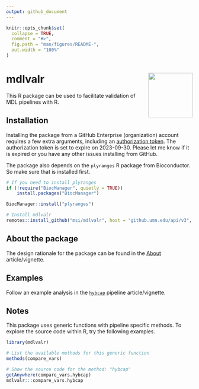 ```yaml
---
output: github_document
---
```


<!-- README.md is generated from README.Rmd. Please edit that file -->

```r
knitr::opts_chunk$set(
  collapse = TRUE,
  comment = "#>",
  fig.path = "man/figures/README-",
  out.width = "100%"
)
```

# mdlvalr <img src="man/figures/logo.png" align="right" alt="" width="120" /> 

This R package can be used to facilitate validation of MDL pipelines with R.

## Installation

Installing the package from a GitHub Enterprise (organization) account requires a few extra arguments, including an [authorization token](https://docs.github.com/en/enterprise-server@3.2/authentication/keeping-your-account-and-data-secure/creating-a-personal-access-token). The authorization token is set to expire on 2023-09-30. Please let me know if it is expired or you have any other issues installing from GitHub. 

The package also depends on the `plyranges` R package from Bioconductor. So make sure that is installed first.

```r
# If you need to install plyranges
if (!require("BiocManager", quietly = TRUE))
    install.packages("BiocManager")

BiocManager::install("plyranges")

# Install mdlvalr
remotes::install_github("msi/mdlvalr", host = "github.umn.edu/api/v3", auth_token = "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")
```


## About the package

The design rationale for the package can be found in the [About](./docs/articles/about.html) article/vignette.


## Examples

Follow an example analysis in the [`hybcap`](./docs/articles/hybcap.html) pipeline article/vignette.

## Notes

This package uses generic functions with pipeline specific methods. To explore the source code within R, try the following examples.

```r
library(mdlvalr)

# List the available methods for this generic function
methods(compare_vars)

# Show the source code for the method: "hybcap"
getAnywhere(compare_vars.hybcap)
mdlvalr:::compare_vars.hybcap
```
